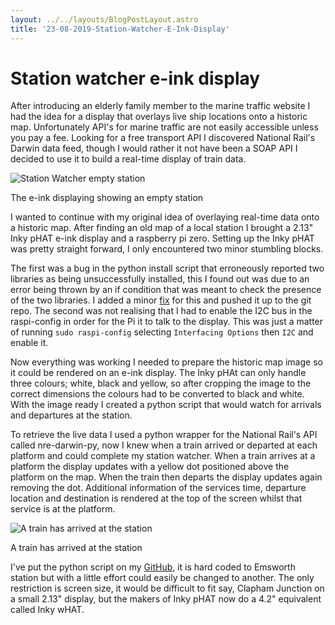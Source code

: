 ```yaml
---
layout: ../../layouts/BlogPostLayout.astro
title: '23-08-2019-Station-Watcher-E-Ink-Display'
---
```


# Station watcher e-ink display
After introducing an elderly family member to the marine traffic website I had the idea for a display that overlays live ship locations onto a historic map. Unfortunately API's for marine traffic are not easily accessible unless you pay a fee. Looking for a free transport API I discovered National Rail's Darwin data feed, though I would rather it not have been a SOAP API I decided to use it to build a real-time display of train data.

![Station Watcher empty station](/images/e-ink-empty.jpg "Station Watcher empty station")
<figcaption>The e-ink displaying showing an empty station</figcaption>

I wanted to continue with my original idea of overlaying real-time data onto a historic map. After finding an old map of a local station I brought a 2.13" Inky pHAT e-ink display and a raspberry pi zero. Setting up the Inky pHAT was pretty straight forward, I only encountered two minor stumbling blocks.

The first was a bug in the python install script that erroneously reported two libraries as being unsuccessfully installed, this I found out was due to an error being thrown by an if condition that was meant to check the presence of the two libraries. I added a minor [fix](https://github.com/pimoroni/get/pull/201) for this and pushed it up to the git repo. The second was not realising that I had to enable the I2C bus in the raspi-config in order for the Pi it to talk to the display. This was just a matter of running `sudo raspi-config` selecting `Interfacing Options` then `I2C` and enable it.

Now everything was working I needed to prepare the historic map image so it could be rendered on an e-ink display. The Inky pHAt can only handle three colours; white, black and yellow, so after cropping the image to the correct dimensions the colours had to be converted to black and white. With the image ready I created a python script that would watch for arrivals and departures at the station. 

To retrieve the live data I used a python wrapper for the National Rail's API called nre-darwin-py, now I knew when a train arrived or departed at each platform and could complete my station watcher. When a train arrives at a platform the display updates with a yellow dot positioned above the platform on the map. When the train then departs the display updates again removing the dot. Additional information of the services time, departure location and destination is rendered at the top of the screen whilst that service is at the platform.

![A train has arrived at the station](/images/e-ink-train.jpg "A train has arrived at the station")
<figcaption>A train has arrived at the station</figcaption>

I've put the python script on my [GitHub](https://github.com/End-S/station_epd_watcher/blob/master/history_train.py), it is hard coded to Emsworth station but with a little effort could easily be changed to another. The only restriction is screen size, it would be difficult to fit say, Clapham Junction on a small 2.13" display, but the makers of Inky pHAT now do a 4.2" equivalent called Inky wHAT. 